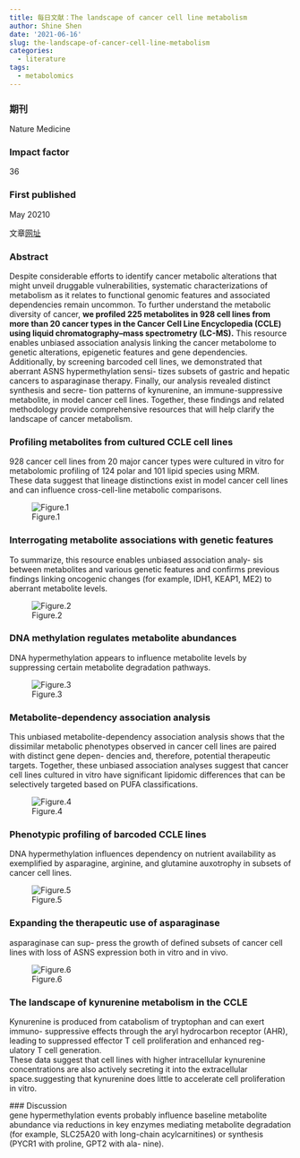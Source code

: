 ```yaml
---
title: 每日文献：The landscape of cancer cell line metabolism
author: Shine Shen
date: '2021-06-16'
slug: the-landscape-of-cancer-cell-line-metabolism
categories:
  - literature
tags:
  - metabolomics
---
```

### 期刊  
Nature Medicine 

### Impact factor  
36 

### First published  
 May 20210

文章[网址](https://doi.org/10.1038/s41591-019-0404-8)

### Abstract 
Despite considerable efforts to identify cancer metabolic alterations that might unveil druggable vulnerabilities, systematic characterizations of metabolism as it relates to functional genomic features and associated dependencies remain uncommon. To further understand the metabolic diversity of cancer, **we profiled 225 metabolites in 928 cell lines from more than 20 cancer types in the Cancer Cell Line Encyclopedia (CCLE) using liquid chromatography–mass spectrometry (LC-MS).** This resource enables unbiased association analysis linking the cancer metabolome to genetic alterations, epigenetic features and gene dependencies. Additionally, by screening barcoded cell lines, we demonstrated that aberrant ASNS hypermethylation sensi- tizes subsets of gastric and hepatic cancers to asparaginase therapy. Finally, our analysis revealed distinct synthesis and secre- tion patterns of kynurenine, an immune-suppressive metabolite, in model cancer cell lines. Together, these findings and related methodology provide comprehensive resources that will help clarify the landscape of cancer metabolism.  

### Profiling metabolites from cultured CCLE cell lines
928 cancer cell lines from 20 major cancer types were cultured in vitro for metabolomic profiling of 124 polar and 101 lipid species using MRM.  
These data suggest that lineage distinctions exist in model cancer cell lines and can influence cross-cell-line metabolic comparisons.

![Figure.1](https://media.springernature.com/lw685/springer-static/image/art%3A10.1038%2Fs41591-019-0404-8/MediaObjects/41591_2019_404_Fig1_HTML.png?as=webp)

### Interrogating metabolite associations with genetic features  
To summarize, this resource enables unbiased association analy- sis between metabolites and various genetic features and confirms previous findings linking oncogenic changes (for example, IDH1, KEAP1, ME2) to aberrant metabolite levels.

![Figure.2](https://media.springernature.com/lw685/springer-static/image/art%3A10.1038%2Fs41591-019-0404-8/MediaObjects/41591_2019_404_Fig2_HTML.png?as=webp)

### DNA methylation regulates metabolite abundances  
DNA hypermethylation appears to influence metabolite levels by suppressing certain metabolite degradation pathways.  

![Figure.3](https://media.springernature.com/lw685/springer-static/image/art%3A10.1038%2Fs41591-019-0404-8/MediaObjects/41591_2019_404_Fig3_HTML.png?as=webp)

### Metabolite-dependency association analysis  
This unbiased metabolite-dependency association analysis shows that the dissimilar metabolic phenotypes observed in cancer cell lines are paired with distinct gene depen- dencies and, therefore, potential therapeutic targets.
Together, these unbiased association analyses suggest that cancer cell lines cultured in vitro have significant lipidomic differences that can be selectively targeted based on PUFA classifications.

![Figure.4](https://media.springernature.com/lw685/springer-static/image/art%3A10.1038%2Fs41591-019-0404-8/MediaObjects/41591_2019_404_Fig4_HTML.png?as=webp)

### Phenotypic profiling of barcoded CCLE lines  
DNA hypermethylation influences dependency on nutrient availability as exemplified by asparagine, arginine, and glutamine auxotrophy in subsets of cancer cell lines.

![Figure.5](https://media.springernature.com/lw685/springer-static/image/art%3A10.1038%2Fs41591-019-0404-8/MediaObjects/41591_2019_404_Fig5_HTML.png?as=webp)

### Expanding the therapeutic use of asparaginase  
asparaginase can sup- press the growth of defined subsets of cancer cell lines with loss of ASNS expression both in vitro and in vivo.

![Figure.6](https://media.springernature.com/lw685/springer-static/image/art%3A10.1038%2Fs41591-019-0404-8/MediaObjects/41591_2019_404_Fig6_HTML.png?as=webp)

### The landscape of kynurenine metabolism in the CCLE  
Kynurenine is produced from catabolism of tryptophan and can exert immuno- suppressive effects through the aryl hydrocarbon receptor (AHR), leading to suppressed effector T cell proliferation and enhanced reg- ulatory T cell generation.  
 These data suggest that cell lines with higher intracellular kynurenine concentrations are also actively secreting it into the extracellular space.suggesting that kynurenine does little to accelerate cell proliferation in vitro.
 
 ### Discussion    
 gene hypermethylation events probably influence baseline metabolite abundance via reductions in key enzymes mediating metabolite degradation (for example, SLC25A20 with long-chain acylcarnitines) or synthesis (PYCR1 with proline, GPT2 with ala- nine). 
 